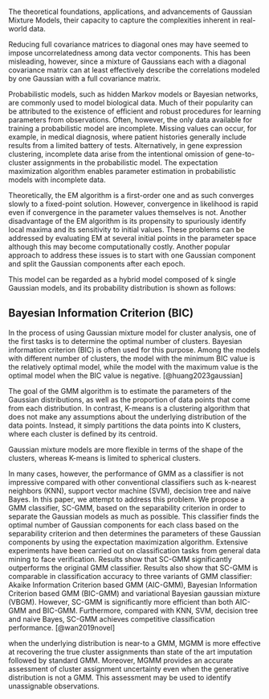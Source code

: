 The theoretical foundations, applications, and advancements of Gaussian Mixture Models, their capacity to capture the complexities inherent in real-world data.

Reducing full covariance matrices to diagonal ones may have seemed to impose uncorrelatedness among data vector components. This has been misleading, however, since a mixture of Gaussians each with a diagonal covariance matrix can at least effectively describe the correlations modeled by one Gaussian with a full covariance matrix.

Probabilistic models, such as hidden Markov models or Bayesian networks, are commonly used to model biological data. Much of their popularity can be attributed to the existence of efficient and robust procedures for learning parameters from observations. Often, however, the only data available for training a probabilistic model are incomplete. Missing values can occur, for example, in medical diagnosis, where patient histories generally include results from a limited battery of tests. Alternatively, in gene expression clustering, incomplete data arise from the intentional omission of gene-to-cluster assignments in the probabilistic model.  The expectation maximization algorithm enables parameter estimation in probabilistic models with incomplete data.

Theoretically, the EM algorithm is a first-order one and as such converges slowly to a fixed-point solution. However, convergence in likelihood is rapid even if convergence in the parameter values themselves is not. Another disadvantage of the EM algorithm is its propensity to spuriously identify local maxima and its sensitivity to initial values. These problems can be addressed by evaluating EM at several initial points in the parameter space although this may become computationally costly. Another popular approach to address these issues is to start with one Gaussian component and split the Gaussian components after each epoch.

This model can be regarded as a hybrid model composed of k single Gaussian models, and its probability distribution is shown as follows:

## Bayesian Information Criterion (BIC)

In the process of using Gaussian mixture model for cluster analysis, one of the first tasks is to determine the optimal number of clusters. Bayesian information criterion (BIC) is often used for this purpose. Among the models with different number of clusters, the model with the minimum BIC value is the relatively optimal model, while the model with the maximum value is the optimal model when the BIC value is negative. [@huang2023gaussian]

The goal of the GMM algorithm is to estimate the parameters of the Gaussian distributions, as well as the proportion of data points that come from each distribution. In contrast, K-means is a clustering algorithm that does not make any assumptions about the underlying distribution of the data points. Instead, it simply partitions the data points into K clusters, where each cluster is defined by its centroid.

Gaussian mixture models are more flexible in terms of the shape of the clusters, whereas K-means is limited to spherical clusters.

In many cases, however, the performance of GMM as a classifier is not impressive compared with other conventional classifiers such as k-nearest neighbors (KNN), support vector machine (SVM), decision tree and naive Bayes. In this paper, we attempt to address this problem. We propose a GMM classifier, SC-GMM, based on the separability criterion in order to separate the Gaussian models as much as possible. This classifier finds the optimal number of Gaussian components for each class based on the separability criterion and then determines the parameters of these Gaussian components by using the expectation maximization algorithm. Extensive experiments have been carried out on classification tasks from general data mining to face verification. Results show that SC-GMM significantly outperforms the original GMM classifier. Results also show that SC-GMM is comparable in classification accuracy to three variants of GMM classifier: Akaike Information Criterion based GMM (AIC-GMM), Bayesian Information Criterion based GMM (BIC-GMM) and variational Bayesian gaussian mixture (VBGM). However, SC-GMM is significantly more efficient than both AIC-GMM and BIC-GMM. Furthermore, compared with KNN, SVM, decision tree and naive Bayes, SC-GMM achieves competitive classification performance. [@wan2019novel]

when the underlying distribution is near-to a GMM, MGMM is more effective at recovering the true cluster assignments than state of the art imputation followed by standard GMM. Moreover, MGMM provides an accurate assessment of cluster assignment uncertainty even when the generative distribution is not a GMM. This assessment may be used to identify unassignable observations.
